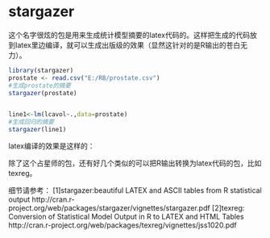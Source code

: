 stargazer
========================================================

这个名字很炫的包是用来生成统计模型摘要的latex代码的。这样把生成的代码放到latex里边编译，就可以生成出版级的效果（显然这针对的是R输出的苍白无力）。

```{r}
library(stargazer)
prostate <- read.csv("E:/RB/prostate.csv")
#生成prostate的摘要
stargazer(prostate)


line1<-lm(lcavol~.,data=prostate)
#生成回归的摘要
stargazer(line1)
```
latex编译的效果是这样的：

除了这个占星师的包，还有好几个类似的可以把R输出转换为latex代码的包，比如texreg。

细节请参考：
[1]stargazer:beautiful LATEX and ASCII tables from R statistical output
http://cran.r-project.org/web/packages/stargazer/vignettes/stargazer.pdf
[2]texreg: Conversion of Statistical Model Output in R to LATEX and HTML
Tables
http://cran.r-project.org/web/packages/texreg/vignettes/jss1020.pdf

